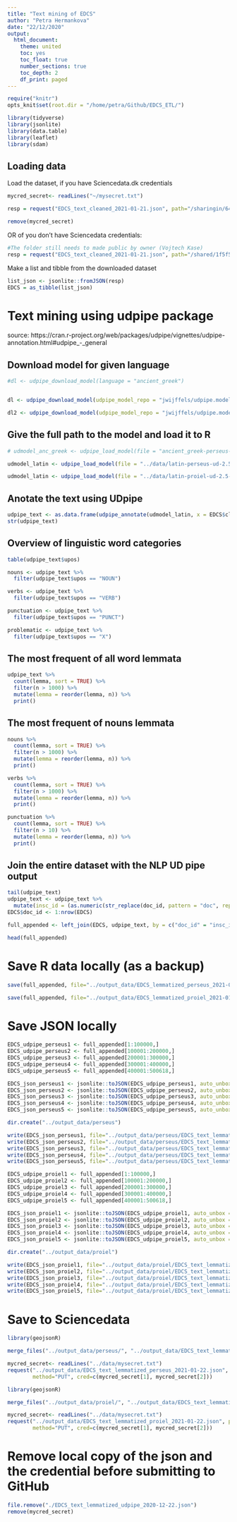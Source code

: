 ```yaml
---
title: "Text mining of EDCS"
author: "Petra Hermankova"
date: "22/12/2020"
output:
  html_document:
    theme: united
    toc: yes
    toc_float: true
    number_sections: true
    toc_depth: 2
    df_print: paged
---
```


```r
require("knitr")
opts_knit$set(root.dir = "/home/petra/Github/EDCS_ETL/")

library(tidyverse)
library(jsonlite)
library(data.table)
library(leaflet)
library(sdam)
```

## Loading data
Load the dataset, if you have Sciencedata.dk credentials

```r
mycred_secret<- readLines("~/mysecret.txt")
```

```r
resp = request("EDCS_text_cleaned_2021-01-21.json", path="/sharingin/648597@au.dk/SDAM_root/SDAM_data/EDCS/public", method="GET", cred=mycred_secret)
```

```r
remove(mycred_secret)
```

OR of you don't have Sciencedata credentials:
```r
#The folder still needs to made public by owner (Vojtech Kase)
resp = request("EDCS_text_cleaned_2021-01-21.json", path="/shared/1f5f56d09903fe259c0906add8b3a55e", method="GET")
```

Make a list and tibble from the downloaded dataset
```r
list_json <- jsonlite::fromJSON(resp)
EDCS = as_tibble(list_json)
```

# Text mining using udpipe package
source: https://cran.r-project.org/web/packages/udpipe/vignettes/udpipe-annotation.html#udpipe_-_general

## Download model for given language
```r
#dl <- udpipe_download_model(language = "ancient_greek")


dl <- udpipe_download_model(udpipe_model_repo = "jwijffels/udpipe.models.ud.2.5" , language = "latin-proiel", model_dir = "../data/") # latin-proiel model

dl2 <- udpipe_download_model(udpipe_model_repo = "jwijffels/udpipe.models.ud.2.5", language = "latin-perseus", model_dir = "../data/") # latin-perseus model

```

## Give the full path to the model and load it to R
```r
# udmodel_anc_greek <- udpipe_load_model(file = "ancient_greek-perseus-ud-2.4-190531.udpipe")

udmodel_latin <- udpipe_load_model(file = "../data/latin-perseus-ud-2.5-191206.udpipe")

udmodel_latin <- udpipe_load_model(file = "../data/latin-proiel-ud-2.5-191206.udpipe")

```

## Anotate the text using UDpipe
```r
udpipe_text <- as.data.frame(udpipe_annotate(udmodel_latin, x = EDCS$clean_text_interpretive_word))
str(udpipe_text)
```

## Overview of linguistic word categories
```r
table(udpipe_text$upos)
```

```r
nouns <- udpipe_text %>%
  filter(udpipe_text$upos == "NOUN")
```

```r
verbs <- udpipe_text %>%
  filter(udpipe_text$upos == "VERB")
```

```r
punctuation <- udpipe_text %>%
  filter(udpipe_text$upos == "PUNCT")
```

```r
problematic <- udpipe_text %>%
  filter(udpipe_text$upos == "X")
```

## The most frequent of all word lemmata
```r
udpipe_text %>%
  count(lemma, sort = TRUE) %>%
  filter(n > 1000) %>%
  mutate(lemma = reorder(lemma, n)) %>%
  print()
```

## The most frequent of nouns lemmata
```r
nouns %>%
  count(lemma, sort = TRUE) %>%
  filter(n > 1000) %>%
  mutate(lemma = reorder(lemma, n)) %>%
  print()
```

```r
verbs %>%
  count(lemma, sort = TRUE) %>%
  filter(n > 1000) %>%
  mutate(lemma = reorder(lemma, n)) %>%
  print()
```

```r
punctuation %>%
  count(lemma, sort = TRUE) %>%
  filter(n > 10) %>%
  mutate(lemma = reorder(lemma, n)) %>%
  print()
```


## Join the entire dataset with the NLP UD pipe output
```r



tail(udpipe_text)
udpipe_text <- udpipe_text %>%
  mutate(insc_id = (as.numeric(str_replace(doc_id, pattern = "doc", replacement = ""))))
EDCS$doc_id <- 1:nrow(EDCS)

full_appended <- left_join(EDCS, udpipe_text, by = c("doc_id" = "insc_id"))
```

```r
head(full_appended)
```



# Save R data locally (as a backup)
```r
save(full_appended, file="../output_data/EDCS_lemmatized_perseus_2021-01-21.Rdata")
```

```r
save(full_appended, file="../output_data/EDCS_lemmatized_proiel_2021-01-21.Rdata")
```

# Save JSON locally
```r
EDCS_udpipe_perseus1 <- full_appended[1:100000,]
EDCS_udpipe_perseus2 <- full_appended[100001:200000,]
EDCS_udpipe_perseus3 <- full_appended[200001:300000,]
EDCS_udpipe_perseus4 <- full_appended[300001:400000,]
EDCS_udpipe_perseus5 <- full_appended[400001:500618,]

EDCS_json_perseus1 <- jsonlite::toJSON(EDCS_udpipe_perseus1, auto_unbox = TRUE)
EDCS_json_perseus2 <- jsonlite::toJSON(EDCS_udpipe_perseus2, auto_unbox = TRUE)
EDCS_json_perseus3 <- jsonlite::toJSON(EDCS_udpipe_perseus3, auto_unbox = TRUE)
EDCS_json_perseus4 <- jsonlite::toJSON(EDCS_udpipe_perseus4, auto_unbox = TRUE)
EDCS_json_perseus5 <- jsonlite::toJSON(EDCS_udpipe_perseus5, auto_unbox = TRUE)

dir.create("../output_data/perseus")

write(EDCS_json_perseus1, file="../output_data/perseus/EDCS_text_lemmatized_perseus_1_2021-01-22.json")
write(EDCS_json_perseus2, file="../output_data/perseus/EDCS_text_lemmatized_perseus_2_2021-01-22.json")
write(EDCS_json_perseus3, file="../output_data/perseus/EDCS_text_lemmatized_perseus_3_2021-01-22.json")
write(EDCS_json_perseus4, file="../output_data/perseus/EDCS_text_lemmatized_perseus_4_2021-01-22.json")
write(EDCS_json_perseus5, file="../output_data/perseus/EDCS_text_lemmatized_perseus_5_2021-01-22.json")

```

```r
EDCS_udpipe_proiel1 <- full_appended[1:100000,]
EDCS_udpipe_proiel2 <- full_appended[100001:200000,]
EDCS_udpipe_proiel3 <- full_appended[200001:300000,]
EDCS_udpipe_proiel4 <- full_appended[300001:400000,]
EDCS_udpipe_proiel5 <- full_appended[400001:500618,]

EDCS_json_proiel1 <- jsonlite::toJSON(EDCS_udpipe_proiel1, auto_unbox = TRUE)
EDCS_json_proiel2 <- jsonlite::toJSON(EDCS_udpipe_proiel2, auto_unbox = TRUE)
EDCS_json_proiel3 <- jsonlite::toJSON(EDCS_udpipe_proiel3, auto_unbox = TRUE)
EDCS_json_proiel4 <- jsonlite::toJSON(EDCS_udpipe_proiel4, auto_unbox = TRUE)
EDCS_json_proiel5 <- jsonlite::toJSON(EDCS_udpipe_proiel5, auto_unbox = TRUE)

dir.create("../output_data/proiel")

write(EDCS_json_proiel1, file="../output_data/proiel/EDCS_text_lemmatized_proiel_1_2021-01-22.json")
write(EDCS_json_proiel2, file="../output_data/proiel/EDCS_text_lemmatized_proiel_2_2021-01-22.json")
write(EDCS_json_proiel3, file="../output_data/proiel/EDCS_text_lemmatized_proiel_3_2021-01-22.json")
write(EDCS_json_proiel4, file="../output_data/proiel/EDCS_text_lemmatized_proiel_4_2021-01-22.json")
write(EDCS_json_proiel5, file="../output_data/proiel/EDCS_text_lemmatized_proiel_5_2021-01-22.json")

```

# Save to Sciencedata
```r
library(geojsonR)

merge_files("../output_data/perseus/", "../output_data/EDCS_text_lemmatized_perseus_2021-01-22.json")

mycred_secret<- readLines("../data/mysecret.txt")
request("../output_data/EDCS_text_lemmatized_perseus_2021-01-22.json", path="/sharingout/648597@au.dk/SDAM_root/SDAM_data/EDCS/public",
        method="PUT", cred=c(mycred_secret[1], mycred_secret[2]))
```

```r
library(geojsonR)

merge_files("../output_data/proiel/", "../output_data/EDCS_text_lemmatized_proiel_2021-01-22.json")

mycred_secret<- readLines("../data/mysecret.txt")
request("../output_data/EDCS_text_lemmatized_proiel_2021-01-22.json", path="/sharingout/648597@au.dk/SDAM_root/SDAM_data/EDCS/public",
        method="PUT", cred=c(mycred_secret[1], mycred_secret[2]))
```



# Remove local copy of the json and the credential before submitting to GitHub
```r
file.remove("./EDCS_text_lemmatized_udpipe_2020-12-22.json")
remove(mycred_secret)
```
